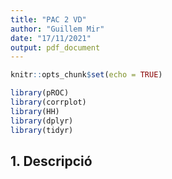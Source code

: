 ---
title: "PAC 2 VD"
author: "Guillem Mir"
date: "17/11/2021"
output: pdf_document
---

```{r setup, include=FALSE}
knitr::opts_chunk$set(echo = TRUE)
```
````{r libraries, echo = FALSE, warning = FALSE, message = FALSE}
library(pROC)
library(corrplot)
library(HH)
library(dplyr)
library(tidyr)
````
## 1. Descripció
